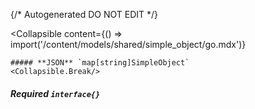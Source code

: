 {/* Autogenerated DO NOT EDIT  */}

<Collapsible
    content={() => import('/content/models/shared/simple_object/go.mdx')}
>
    ##### **JSON** `map[string]SimpleObject`
    <Collapsible.Break/>
</Collapsible>

##### **Required** `interface{}`

